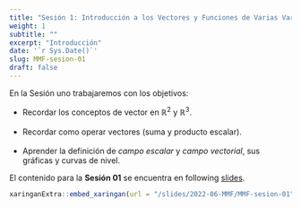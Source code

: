 ```yaml
---
title: "Sesión 1: Introducción a los Vectores y Funciones de Varias Variables."
weight: 1
subtitle: ""
excerpt: "Introducción"
date: '`r Sys.Date()`'
slug: MMF-sesion-01
draft: false
---
```


En la Sesión uno trabajaremos con los objetivos: 

 * Recordar los conceptos de vector en $\mathbb{R}^2$ y $\mathbb{R}^3$. <br/> <br/>
 * Recordar como operar vectores (suma y producto escalar). <br/> <br/>
 * Aprender la definición de _campo escalar_ y _campo vectorial_, sus gráficas y curvas de nivel.

El contenido para la **Sesión 01** se encuentra en following [slides](/slides/2022-06-MMF/MMF-sesion-01).

```r
xaringanExtra::embed_xaringan(url = "/slides/2022-06-MMF/MMF-sesion-01", ratio = "4:3")
```